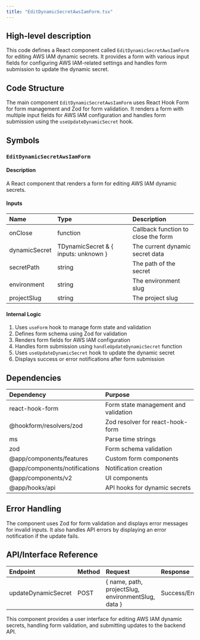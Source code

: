 ```yaml
---
title: "EditDynamicSecretAwsIamForm.tsx"
---
```


## High-level description
This code defines a React component called `EditDynamicSecretAwsIamForm` for editing AWS IAM dynamic secrets. It provides a form with various input fields for configuring AWS IAM-related settings and handles form submission to update the dynamic secret.

## Code Structure
The main component `EditDynamicSecretAwsIamForm` uses React Hook Form for form management and Zod for form validation. It renders a form with multiple input fields for AWS IAM configuration and handles form submission using the `useUpdateDynamicSecret` hook.

## Symbols

### `EditDynamicSecretAwsIamForm`
#### Description
A React component that renders a form for editing AWS IAM dynamic secrets.

#### Inputs
| Name | Type | Description |
|:-----|:-----|:------------|
| onClose | function | Callback function to close the form |
| dynamicSecret | TDynamicSecret & { inputs: unknown } | The current dynamic secret data |
| secretPath | string | The path of the secret |
| environment | string | The environment slug |
| projectSlug | string | The project slug |

#### Internal Logic
1. Uses `useForm` hook to manage form state and validation
2. Defines form schema using Zod for validation
3. Renders form fields for AWS IAM configuration
4. Handles form submission using `handleUpdateDynamicSecret` function
5. Uses `useUpdateDynamicSecret` hook to update the dynamic secret
6. Displays success or error notifications after form submission

## Dependencies
| Dependency | Purpose |
|:-----------|:--------|
| react-hook-form | Form state management and validation |
| @hookform/resolvers/zod | Zod resolver for react-hook-form |
| ms | Parse time strings |
| zod | Form schema validation |
| @app/components/features | Custom form components |
| @app/components/notifications | Notification creation |
| @app/components/v2 | UI components |
| @app/hooks/api | API hooks for dynamic secrets |

## Error Handling
The component uses Zod for form validation and displays error messages for invalid inputs. It also handles API errors by displaying an error notification if the update fails.

## API/Interface Reference
| Endpoint | Method | Request | Response | Description |
|:---------|:-------|:--------|:---------|:------------|
| updateDynamicSecret | POST | { name, path, projectSlug, environmentSlug, data } | Success/Error | Updates the dynamic secret |

This component provides a user interface for editing AWS IAM dynamic secrets, handling form validation, and submitting updates to the backend API.